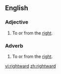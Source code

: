==English==
===Adjective===
{{en-adj}}

#To or from the [[right]].

===Adverb===
{{en-adv}}

#To or from the [[right]].

[[vi:rightward]]
[[zh:rightward]]